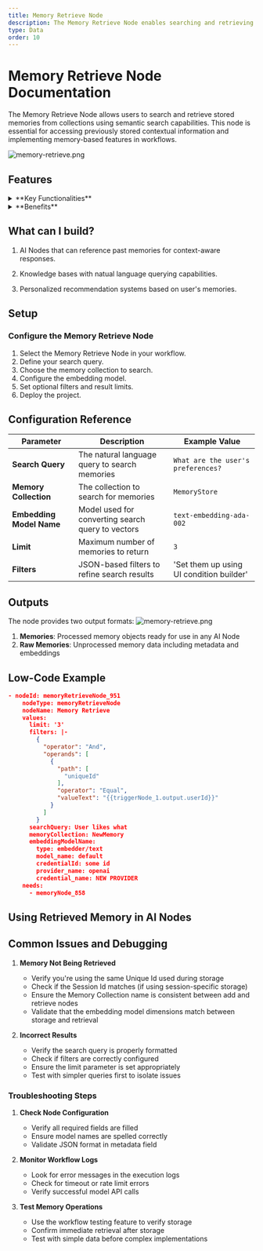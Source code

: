 ```yaml
---
title: Memory Retrieve Node
description: The Memory Retrieve Node enables searching and retrieving stored memories from collections using semantic search and filtering capabilities
type: Data
order: 10
---
```


# Memory Retrieve Node Documentation

The Memory Retrieve Node allows users to search and retrieve stored memories from collections using semantic search capabilities. This node is essential for accessing previously stored contextual information and implementing memory-based features in workflows.


![memory-retrieve.png](./img/memory-retrieve/memory-retrieve.png)

## Features

<details>
  <summary>**Key Functionalities**</summary>

1. **Memories Search**: Search memories using natural language queries.

2. **Filtering**: Apply filters to refine search results and restrict them to particular uniqueId and sessionId.

3. **Configurable Results**: Control the number of memories returned.

</details>

<details>
  <summary>**Benefits**</summary>
  1. **Contextual Retrieval:** Access relevant memories based on similarity.

2. **Precision:** Fine-tune results using filters.

3. **Flexibility:** Support for both raw and processed memory formats, allowing the retrieved memory to be passed directly to any AI Node.

</details>

## What can I build?

1. AI Nodes that can reference past memories for context-aware responses.

2. Knowledge bases with natual language querying capabilities.

3. Personalized recommendation systems based on user's memories.

## Setup

### Configure the Memory Retrieve Node

1. Select the Memory Retrieve Node in your workflow.
2. Define your search query.
3. Choose the memory collection to search.
4. Configure the embedding model.
5. Set optional filters and result limits.
6. Deploy the project.

## Configuration Reference

| **Parameter**            | **Description**                                   | **Example Value**                        |
| ------------------------ | ------------------------------------------------- | ---------------------------------------- |
| **Search Query**         | The natural language query to search memories     | `What are the user's preferences?`       |
| **Memory Collection**    | The collection to search for memories             | `MemoryStore`                            |
| **Embedding Model Name** | Model used for converting search query to vectors | `text-embedding-ada-002`                 |
| **Limit**                | Maximum number of memories to return              | `3`                                      |
| **Filters**              | JSON-based filters to refine search results       | 'Set them up using UI condition builder' |

## Outputs

The node provides two output formats:
![memory-retrieve.png](./img/memory-retrieve/access.png)

1. **Memories**: Processed memory objects ready for use in any AI Node
2. **Raw Memories**: Unprocessed memory data including metadata and embeddings

## Low-Code Example

```json
- nodeId: memoryRetrieveNode_951
    nodeType: memoryRetrieveNode
    nodeName: Memory Retrieve
    values:
      limit: '3'
      filters: |-
        {
          "operator": "And",
          "operands": [
            {
              "path": [
                "uniqueId"
              ],
              "operator": "Equal",
              "valueText": "{{triggerNode_1.output.userId}}"
            }
          ]
        }
      searchQuery: User likes what
      memoryCollection: NewMemory
      embeddingModelName:
        type: embedder/text
        model_name: default
        credentialId: some id
        provider_name: openai
        credential_name: NEW PROVIDER
    needs:
      - memoryNode_858
```

## Using Retrieved Memory in AI Nodes

## Common Issues and Debugging

1. **Memory Not Being Retrieved**

   - Verify you're using the same Unique Id used during storage
   - Check if the Session Id matches (if using session-specific storage)
   - Ensure the Memory Collection name is consistent between add and retrieve nodes
   - Validate that the embedding model dimensions match between storage and retrieval

2. **Incorrect Results**
   - Verify the search query is properly formatted
   - Check if filters are correctly configured
   - Ensure the limit parameter is set appropriately
   - Test with simpler queries first to isolate issues

### Troubleshooting Steps

1. **Check Node Configuration**

   - Verify all required fields are filled
   - Ensure model names are spelled correctly
   - Validate JSON format in metadata field

2. **Monitor Workflow Logs**

   - Look for error messages in the execution logs
   - Check for timeout or rate limit errors
   - Verify successful model API calls

3. **Test Memory Operations**

   - Use the workflow testing feature to verify storage
   - Confirm immediate retrieval after storage
   - Test with simple data before complex implementations
